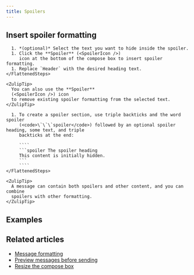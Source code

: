 ```yaml
---
title: Spoilers
---
```






<SpoilersIntro />

## Insert spoiler formatting

<Tabs>
  <TabItem label="Via compose box button">
    <FlattenedSteps>
      <StartComposing />

      1. *(optional)* Select the text you want to hide inside the spoiler.
      1. Click the **Spoiler** (<SpoilerIcon />)
         icon at the bottom of the compose box to insert spoiler formatting.
      1. Replace `Header` with the desired heading text.
    </FlattenedSteps>

    <ZulipTip>
      You can also use the **Spoiler**
      (<SpoilerIcon />) icon
      to remove existing spoiler formatting from the selected text.
    </ZulipTip>
  </TabItem>

  <TabItem label="Via Markdown">
    <FlattenedSteps>
      <StartComposing />

      1. To create a spoiler section, use triple backticks and the word spoiler
         (<code>\`\`\`spoiler</code>) followed by an optional spoiler heading, some text, and triple
         backticks at the end:

         ````
         ```spoiler The spoiler heading
         This content is initially hidden.
         ```
         ````
    </FlattenedSteps>

    <ZulipTip>
      A message can contain both spoilers and other content, and you can combine
      spoilers with other formatting.
    </ZulipTip>
  </TabItem>
</Tabs>

## Examples

<SpoilersExamples />

## Related articles

* [Message formatting](/help/format-your-message-using-markdown)
* [Preview messages before sending](/help/preview-your-message-before-sending)
* [Resize the compose box](/help/resize-the-compose-box)
